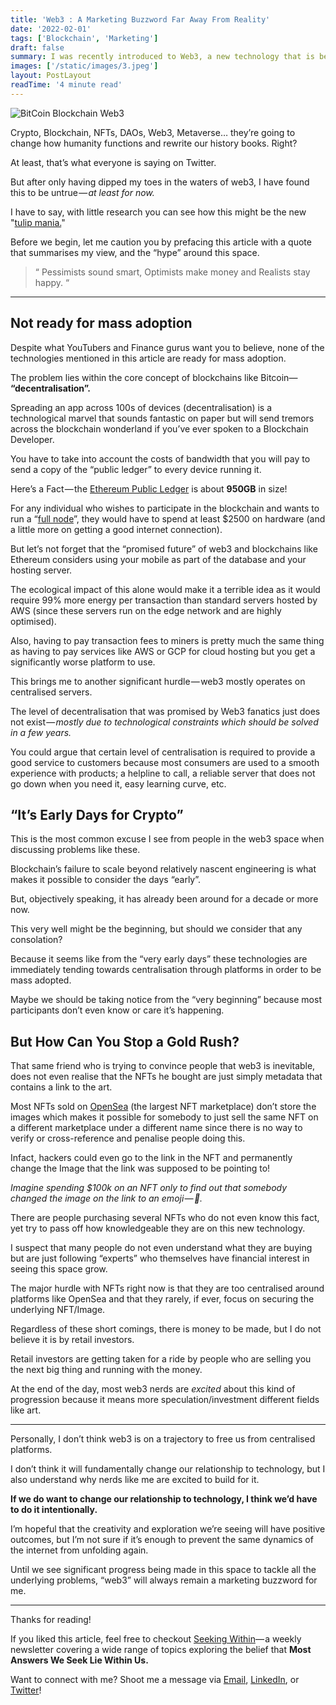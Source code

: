 ```yaml
---
title: 'Web3 : A Marketing Buzzword Far Away From Reality'
date: '2022-02-01'
tags: ['Blockchain', 'Marketing']
draft: false
summary: I was recently introduced to Web3, a new technology that is being used by many companies to build their own Blockchain.
images: ['/static/images/3.jpeg']
layout: PostLayout
readTime: '4 minute read'
---
```


![BitCoin Blockchain Web3](https://cdn-images-1.medium.com/max/1600/0*mZ1Th7cUt-VKyPaC)

Crypto, Blockchain, NFTs, DAOs, Web3, Metaverse… they’re going to change how humanity functions and rewrite our history books. Right?

At least, that’s what everyone is saying on Twitter.

But after only having dipped my toes in the waters of web3, I have found this to be untrue — *at least for now.*

I have to say, with little research you can see how this might be the new "[tulip mania.](https://www.investopedia.com/terms/t/tulipmania.asp#:~:text=Tulipmania%20is%20the%20story%20of%20a%20speculative%20bubble%2C%20which%20took,some%20houses%20at%20the%20time.)"

Before we begin, let me caution you by prefacing this article with a quote that summarises my view, and the “hype” around this space.

> “ Pessimists sound smart, Optimists make money and Realists stay happy. “

---

## Not ready for mass adoption

Despite what YouTubers and Finance gurus want you to believe, none of the technologies mentioned in this article are ready for mass adoption.

The problem lies within the core concept of blockchains like Bitcoin— **“decentralisation”.**

Spreading an app across 100s of devices (decentralisation) is a technological marvel that sounds fantastic on paper but will send tremors across the blockchain wonderland if you’ve ever spoken to a Blockchain Developer.

You have to take into account the costs of bandwidth that you will pay to send a copy of the “public ledger” to every device running it.

Here’s a Fact — the [Ethereum Public Ledger](https://en.wikipedia.org/wiki/Ethereum) is about **950GB** in size!

For any individual who wishes to participate in the blockchain and wants to run a “[full node](https://www.quicknode.com/guides/infrastructure/ethereum-full-node-vs-archive-node)”, they would have to spend at least $2500 on hardware (and a little more on getting a good internet connection).

But let’s not forget that the “promised future” of web3 and blockchains like Ethereum considers using your mobile as part of the database and your hosting server.

The ecological impact of this alone would make it a terrible idea as it would require 99% more energy per transaction than standard servers hosted by AWS (since these servers run on the edge network and are highly optimised).

Also, having to pay transaction fees to miners is pretty much the same thing as having to pay services like AWS or GCP for cloud hosting but you get a significantly worse platform to use.

This brings me to another significant hurdle — web3 mostly operates on centralised servers.

The level of decentralisation that was promised by Web3 fanatics just does not exist — *mostly due to technological constraints which should be solved in a few years.*

You could argue that certain level of centralisation is required to provide a good service to customers because most consumers are used to a smooth experience with products; a helpline to call, a reliable server that does not go down when you need it, easy learning curve, etc.

## “It’s Early Days for Crypto”

This is the most common excuse I see from people in the web3 space when discussing problems like these.

Blockchain’s failure to scale beyond relatively nascent engineering is what makes it possible to consider the days “early”.

But, objectively speaking, it has already been around for a decade or more now.

This very well might be the beginning, but should we consider that any consolation?

Because it seems like from the “very early days” these technologies are immediately tending towards centralisation through platforms in order to be mass adopted.

Maybe we should be taking notice from the “very beginning” because most participants don’t even know or care it’s happening.

## But How Can You Stop a Gold Rush?

That same friend who is trying to convince people that web3 is inevitable, does not even realise that the NFTs he bought are just simply metadata that contains a link to the art.

Most NFTs sold on [OpenSea](https://opensea.io/) (the largest NFT marketplace) don’t store the images which makes it possible for somebody to just sell the same NFT on a different marketplace under a different name since there is no way to verify or cross-reference and penalise people doing this.

Infact, hackers could even go to the link in the NFT and permanently change the Image that the link was supposed to be pointing to!

_Imagine spending $100k on an NFT only to find out that somebody changed the image on the link to an emoji — 💩._

There are people purchasing several NFTs who do not even know this fact, yet try to pass off how knowledgeable they are on this new technology.

I suspect that many people do not even understand what they are buying but are just following “experts” who themselves have financial interest in seeing this space grow.

The major hurdle with NFTs right now is that they are too centralised around platforms like OpenSea and that they rarely, if ever, focus on securing the underlying NFT/Image.

Regardless of these short comings, there is money to be made, but I do not believe it is by retail investors.

Retail investors are getting taken for a ride by people who are selling you the next big thing and running with the money.

At the end of the day, most web3 nerds are _excited_ about this kind of progression because it means more speculation/investment different fields like art.

---

Personally, I don’t think web3 is on a trajectory to free us from centralised platforms.

I don’t think it will fundamentally change our relationship to technology, but I also understand why nerds like me are excited to build for it.

**If we do want to change our relationship to technology, I think we’d have to do it intentionally.**

I’m hopeful that the creativity and exploration we’re seeing will have positive outcomes, but I’m not sure if it’s enough to prevent the same dynamics of the internet from unfolding again.

Until we see significant progress being made in this space to tackle all the underlying problems, “web3” will always remain a marketing buzzword for me.

---

Thanks for reading!

If you liked this article, feel free to checkout [Seeking Within](https://seekingwithin.substack.com/)— a weekly newsletter covering a wide range of topics exploring the belief that **Most Answers We Seek Lie Within Us.**

Want to connect with me? Shoot me a message via [Email](http://mailto:reuben3699@gmail.com/), [LinkedIn](https://linkedin.com.in/reubence), or [Twitter](https://twitter.com/reuben_rapose)!
